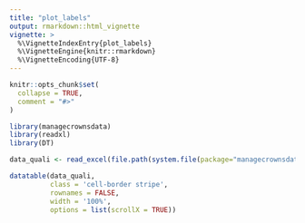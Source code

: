 ```yaml
---
title: "plot_labels"
output: rmarkdown::html_vignette
vignette: >
  %\VignetteIndexEntry{plot_labels}
  %\VignetteEngine{knitr::rmarkdown}
  %\VignetteEncoding{UTF-8}
---
```


```r
knitr::opts_chunk$set(
  collapse = TRUE,
  comment = "#>"
)
```

```r
library(managecrownsdata)
library(readxl)
library(DT)
```

```r
data_quali <- read_excel(file.path(system.file(package="managecrownsdata"), 'labeling_file_Mbalmayo.xlsx'))

datatable(data_quali, 
          class = 'cell-border stripe',
          rownames = FALSE,
          width = '100%', 
          options = list(scrollX = TRUE))
```

```r

```
